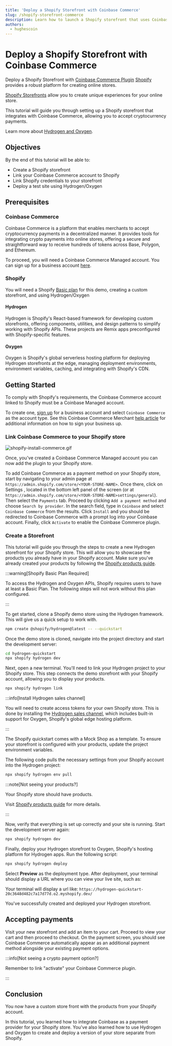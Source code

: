 ```yaml
---
title: 'Deploy a Shopify Storefront with Coinbase Commerce'
slug: /shopify-storefront-commerce
description: Learn how to launch a Shopify storefront that uses Coinbase Commerce as a crypto payment gateway.
authors:
  - hughescoin
---
```



# Deploy a Shopify Storefront with Coinbase Commerce

Deploy a Shopify Storefront with [Coinbase Commerce Plugin](https://docs.cdp.coinbase.com/commerce-onchain/docs/integrate-shopify/)
[Shopify](https://www.shopify.com/) provides a robust platform for creating online stores.

[Shopify Storefronts](https://www.shopify.com/custom-storefront-tools) allow you to create unique experiences for your online store.

This tutorial will guide you through setting up a Shopify storefront that integrates with Coinbase Commerce, allowing you to accept cryptocurrency payments.

Learn more about [Hydrogen and Oxygen](https://shopify.dev/docs/storefronts/headless/hydrogen/fundamentals).

## Objectives

By the end of this tutorial will be able to:

- Create a Shopify storefront
- Link your Coinbase Commerce account to Shopify
- Link Shopify credentials to your storefront
- Deploy a test site using Hydrogen/Oxygen

## Prerequisites

### Coinbase Commerce

Coinbase Commerce is a platform that enables merchants to accept cryptocurrency payments in a decentralized manner. It provides tools for integrating crypto payments into online stores, offering a secure and straightforward way to receive hundreds of tokens across Base, Polygon, and Ethereum.

To proceed, you will need a Coinbase Commerce Managed account. You can sign up for a business account [here](https://beta.commerce.coinbase.com/sign-up).

### Shopify

You will need a Shopify [Basic plan](https://www.shopify.com/pricing) for this demo, creating a custom storefront, and using Hydrogen/Oxygen

#### Hydrogen

Hydrogen is Shopify's React-based framework for developing custom storefronts, offering components, utilities, and design patterns to simplify working with Shopify APIs. These projects are Remix apps preconfigured with Shopify-specific features.

#### Oxygen

Oxygen is Shopify's global serverless hosting platform for deploying Hydrogen storefronts at the edge, managing deployment environments, environment variables, caching, and integrating with Shopify's CDN.

## Getting Started

To comply with Shopify's requirements, the Coinbase Commerce account linked to Shopify must be a Coinbase Managed account.

To create one, [sign up](https://beta.commerce.coinbase.com/sign_up) for a business account and select `Coinbase Commerce` as the account type. See this Coinbase Commerce Merchant [help article](https://help.coinbase.com/en/commerce/getting-started/merchant-guidelines-commerce-application) for additional information on how to sign your business up.

### Link Coinbase Commerce to your Shopify store

![shopify-install-commerce.gif](../../../../assets/images/shopify-storefront-commerce/shopify-install-commerce.gif)

Once, you've created a Coinbase Commerce Managed account you can now add the plugin to your Shopify store.

To add Coinbase Commerce as a payment method on your Shopify store, start by navigating to your admin page at `https://admin.shopify.com/store/<YOUR-STORE-NAME>`.
Once there, click on Settings , located in the bottom left panel of the screen (or at `https://admin.shopify.com/store/<YOUR-STORE-NAME>settings/general`). Then select the `Payments` tab.
Proceed by clicking `Add a payment method` and choose `Search by provider`. In the search field, type in `Coinbase` and select `Coinbase Commerce` from the results.
Click `Install` and you should be redirected to Coinbase Commerce with a prompt log into your Coinbase account. Finally, click `Activate` to enable the Coinbase Commerce plugin.

### Create a Storefront

This tutorial will guide you through the steps to create a new Hydrogen storefront for your Shopify store. This will allow you to showcase the products you already have in your Shopify account. Make sure you've already created your products by following the [Shopify products guide](https://help.shopify.com/en/manual/online-sales-channels/shop/products-and-collections).

:::warning[Shopify Basic Plan Required]

To access the Hydrogen and Oxygen APIs, Shopify requires users to have at least a Basic Plan. The following steps will not work without this plan configured.

:::

To get started, clone a Shopify demo store using the Hydrogen framework. This will give us a quick setup to work with.

```bash
npm create @shopify/hydrogen@latest -- --quickstart
```

Once the demo store is cloned, navigate into the project directory and start the development server:

```bash
cd hydrogen-quickstart
npx shopify hydrogen dev
```

Next, open a new terminal. You'll need to link your Hydrogen project to your Shopify store. This step connects the demo storefront with your Shopify account, allowing you to display your products.

```bash
npx shopify hydrogen link
```

:::info[Install Hydrogen sales channel]

You will need to create access tokens for your own Shopify store. This is done by installing the [Hydrogen sales channel](https://apps.shopify.com/hydrogen?shpxid=4c8ddf03-1A48-4F61-D565-FB8DC4E5A4A0), which includes built-in support for Oxygen, Shopify's global edge hosting platform.

:::

The Shopify quickstart comes with a Mock Shop as a template. To ensure your storefront is configured with your products, update the project environment variables.

The following code pulls the necessary settings from your Shopify account into the Hydrogen project:

```bash
npx shopify hydrogen env pull
```

:::note[Not seeing your products?]

Your Shopify store should have products.

Visit [Shopify products guide](https://help.shopify.com/en/manual/online-sales-channels/shop/products-and-collections) for more details.

:::

Now, verify that everything is set up correctly and your site is running. Start the development server again:

```bash
npx shopify hydrogen dev
```

Finally, deploy your Hydrogen storefront to Oxygen, Shopify's hosting platform for Hydrogen apps. Run the following script:

```bash
npx shopify hydrogen deploy
```

Select **Preview** as the deployment type. After deployment, your terminal should display a URL where you can view your live site, such as:

Your terminal will display a url like:
`https://hydrogen-quickstart-20c3648d482c7a17d77d.o2.myshopify.dev/`

You've successfully created and deployed your Hydrogen storefront.

## Accepting payments

Visit your new storefront and add an item to your cart. Proceed to view your cart and then proceed to checkout. On the payment screen, you should see Coinbase Commerce automatically appear as an additional payment method alongside your existing payment options.

:::info[Not seeing a crypto payment option?]

Remember to link "activate" your Coinbase Commerce plugin.

:::

## Conclusion

You now have a custom store front with the products from your Shopify account.

In this tutorial, you learned how to integrate Coinbase as a payment provider for your Shopify store. You've also learned how to use Hydrogen and Oxygen to create and deploy a version of your store separate from Shopify.


<FeedbackWidget />
